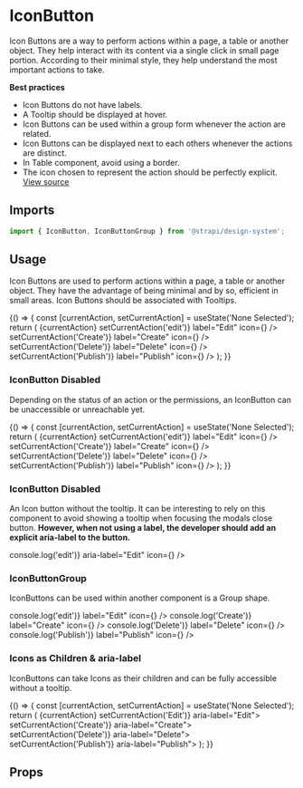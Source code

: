 


<Meta title="Design System/Components/IconButton" component={IconButton} />

# IconButton

Icon Buttons are a way to perform actions within a page, a table or another object. They help interact with its content
via a single click in small page portion. According to their minimal style, they help understand the most important
actions to take.

**Best practices**

- Icon Buttons do not have labels.
- A Tooltip should be displayed at hover.
- Icon Buttons can be used within a group form whenever the action are related.
- Icon Buttons can be displayed next to each others whenever the actions are distinct.
- In Table component, avoid using a border.
- The icon chosen to represent the action should be perfectly explicit.
  [View source](https://github.com/strapi/design-system/tree/main/packages/strapi-design-system/src/IconButton)

## Imports

```js
import { IconButton, IconButtonGroup } from '@strapi/design-system';
```

## Usage

Icon Buttons are used to perform actions within a page, a table or another object. They have the advantage of being
minimal and by so, efficient in small areas. Icon Buttons should be associated with Tooltips.

<Canvas>
  <Story name="base">
    {() => {
      const [currentAction, setCurrentAction] = useState('None Selected');
      return (
        <Box padding={7}>
          <Box paddingBottom={3}>
            <Typography>{currentAction}</Typography>
          </Box>
          <Flex>
            <IconButton onClick={() => setCurrentAction('edit')} label="Edit" icon={<Pencil />} />
            <IconButton onClick={() => setCurrentAction('Create')} label="Create" icon={<Plus />} />
            <IconButton onClick={() => setCurrentAction('Delete')} label="Delete" icon={<Trash />} />
            <IconButton onClick={() => setCurrentAction('Publish')} label="Publish" icon={<Play />} />
          </Flex>
        </Box>
      );
    }}
  </Story>
</Canvas>

### IconButton Disabled

Depending on the status of an action or the permissions, an IconButton can be unaccessible or unreachable yet.

<Canvas>
  <Story name="disabled">
    {() => {
      const [currentAction, setCurrentAction] = useState('None Selected');
      return (
        <Box padding={7}>
          <Box paddingBottom={3}>
            <Typography>{currentAction}</Typography>
          </Box>
          <Flex>
            <IconButton disabled onClick={() => setCurrentAction('edit')} label="Edit" icon={<Pencil />} />
            <IconButton disabled onClick={() => setCurrentAction('Create')} label="Create" icon={<Plus />} />
            <IconButton disabled onClick={() => setCurrentAction('Delete')} label="Delete" icon={<Trash />} />
            <IconButton disabled onClick={() => setCurrentAction('Publish')} label="Publish" icon={<Play />} />
          </Flex>
        </Box>
      );
    }}
  </Story>
</Canvas>

### IconButton Disabled

An Icon button without the tooltip. It can be interesting to rely on this component to avoid showing a tooltip when
focusing the modals close button. **However, when not using a label, the developer should add an explicit aria-label to
the button.**

<Canvas>
  <Story name="without tooltip">
    <Box padding={7}>
      <IconButton onClick={() => console.log('edit')} aria-label="Edit" icon={<Pencil />} />
    </Box>
  </Story>
</Canvas>

### IconButtonGroup

IconButtons can be used within another component is a Group shape.

<Canvas>
  <Story name="group">
    <Box padding={7}>
      <IconButtonGroup>
        <IconButton onClick={() => console.log('edit')} label="Edit" icon={<Pencil />} />
        <IconButton onClick={() => console.log('Create')} label="Create" icon={<Plus />} />
        <IconButton onClick={() => console.log('Delete')} label="Delete" icon={<Trash />} />
        <IconButton onClick={() => console.log('Publish')} label="Publish" icon={<Play />} />
      </IconButtonGroup>
    </Box>
  </Story>
</Canvas>

### Icons as Children & aria-label

IconButtons can take Icons as their children and can be fully accessible without a tooltip.

<Canvas>
  <Story name="children">
    {() => {
      const [currentAction, setCurrentAction] = useState('None Selected');
      return (
        <Box padding={7}>
          <Box paddingBottom={3}>
            <Typography>{currentAction}</Typography>
          </Box>
          <Flex>
            <IconButton onClick={() => setCurrentAction('Edit')} aria-label="Edit">
              <Pencil />
            </IconButton>
            <IconButton onClick={() => setCurrentAction('Create')} aria-label="Create">
              <Plus />
            </IconButton>
            <IconButton onClick={() => setCurrentAction('Delete')} aria-label="Delete">
              <Trash />
            </IconButton>
            <IconButton onClick={() => setCurrentAction('Publish')} aria-label="Publish">
              <Play />
            </IconButton>
          </Flex>
        </Box>
      );
    }}
  </Story>
</Canvas>

## Props

<ArgsTable of={IconButton} />
